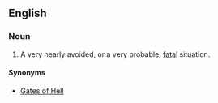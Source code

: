 ==English==

===Noun===
{{en-plural noun}}

# {{lb|en|poetic|figuratively|cliche}} A very nearly avoided, or a very probable, [[fatal]] situation.

====Synonyms====
* [[Gates of Hell]]